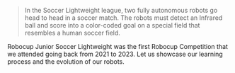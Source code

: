> In the Soccer Lightweight league, two fully autonomous robots go head to head in a soccer match.
> The robots must detect an Infrared ball and score into a color-coded goal on a special field that resembles a human soccer field.

Robocup Junior Soccer Lightweight was the first Robocup Competition that we attended going back from 2021 to 2023. Let us showcase our learning process and the evolution of our robots.
